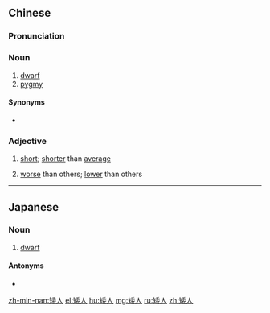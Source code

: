 ==Chinese==
{{zh-forms|alt=矮儂-Min Nan}}

===Pronunciation===
{{zh-pron
|m=ǎirén
|c=ai2 jan4
|mn=é-lâng/óe-lâng
|cat=n,mn:a
}}

===Noun===
{{zh-noun}}

# [[dwarf]]
# [[pygmy]]

====Synonyms====
* {{zh-l|侏儒}}

===Adjective===
{{zh-adj}}

# {{lb|zh|Min Nan|of a person}} [[short]]; [[shorter]] than [[average]]
# {{lb|zh|Min Nan|of a person}} [[worse]] than others; [[lower]] than others

----

==Japanese==
{{ja-kanjitab|わい|じん|yomi=o}}

===Noun===
{{ja-noun|わいじん}}

# [[dwarf]]

====Antonyms====
* {{ja-r|巨人|きょじん|gloss=[[giant]]}}

[[zh-min-nan:矮人]]
[[el:矮人]]
[[hu:矮人]]
[[mg:矮人]]
[[ru:矮人]]
[[zh:矮人]]